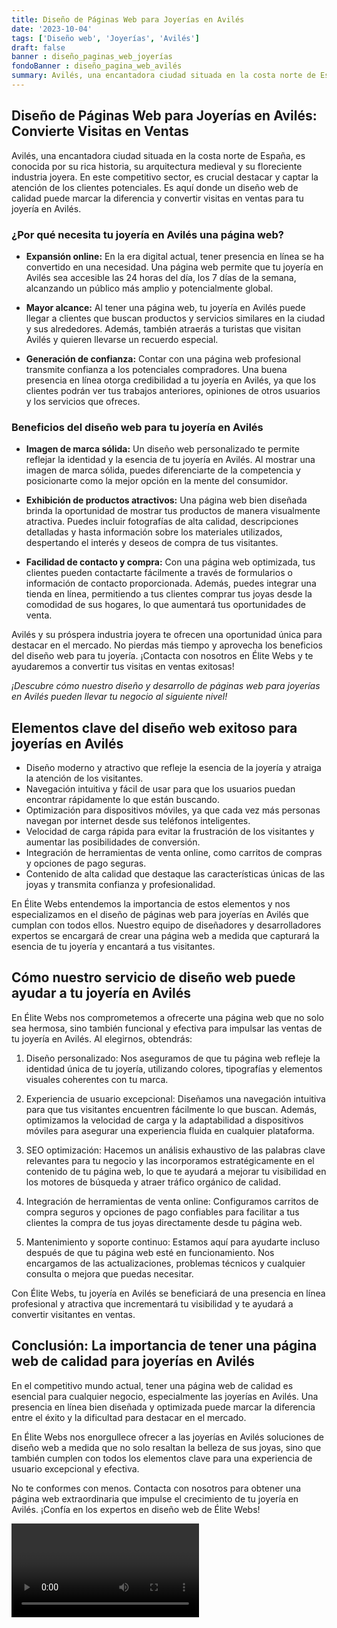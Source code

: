 ```yaml
---
title: Diseño de Páginas Web para Joyerías en Avilés
date: '2023-10-04'
tags: ['Diseño web', 'Joyerías', 'Avilés']
draft: false
banner : diseño_paginas_web_joyerías
fondoBanner : diseño_pagina_web_avilés
summary: Avilés, una encantadora ciudad situada en la costa norte de España, es conocida por su rica historia, su arquitectura medieval y su floreciente industria joyera. En este competitivo sector, es crucial destacar y captar la atención de los clientes potenciales. Es aquí donde un diseño web de calidad puede marcar la diferencia y convertir visitas en ventas para tu joyería en Avilés.
---
```


## Diseño de Páginas Web para Joyerías en Avilés: Convierte Visitas en Ventas

Avilés, una encantadora ciudad situada en la costa norte de España, es conocida por su rica historia, su arquitectura medieval y su floreciente industria joyera. En este competitivo sector, es crucial destacar y captar la atención de los clientes potenciales. Es aquí donde un diseño web de calidad puede marcar la diferencia y convertir visitas en ventas para tu joyería en Avilés.

### ¿Por qué necesita tu joyería en Avilés una página web?

- **Expansión online:** En la era digital actual, tener presencia en línea se ha convertido en una necesidad. Una página web permite que tu joyería en Avilés sea accesible las 24 horas del día, los 7 días de la semana, alcanzando un público más amplio y potencialmente global.

- **Mayor alcance:** Al tener una página web, tu joyería en Avilés puede llegar a clientes que buscan productos y servicios similares en la ciudad y sus alrededores. Además, también atraerás a turistas que visitan Avilés y quieren llevarse un recuerdo especial.

- **Generación de confianza:** Contar con una página web profesional transmite confianza a los potenciales compradores. Una buena presencia en línea otorga credibilidad a tu joyería en Avilés, ya que los clientes podrán ver tus trabajos anteriores, opiniones de otros usuarios y los servicios que ofreces.

### Beneficios del diseño web para tu joyería en Avilés

- **Imagen de marca sólida:** Un diseño web personalizado te permite reflejar la identidad y la esencia de tu joyería en Avilés. Al mostrar una imagen de marca sólida, puedes diferenciarte de la competencia y posicionarte como la mejor opción en la mente del consumidor.

- **Exhibición de productos atractivos:** Una página web bien diseñada brinda la oportunidad de mostrar tus productos de manera visualmente atractiva. Puedes incluir fotografías de alta calidad, descripciones detalladas y hasta información sobre los materiales utilizados, despertando el interés y deseos de compra de tus visitantes.

- **Facilidad de contacto y compra:** Con una página web optimizada, tus clientes pueden contactarte fácilmente a través de formularios o información de contacto proporcionada. Además, puedes integrar una tienda en línea, permitiendo a tus clientes comprar tus joyas desde la comodidad de sus hogares, lo que aumentará tus oportunidades de venta.

Avilés y su próspera industria joyera te ofrecen una oportunidad única para destacar en el mercado. No pierdas más tiempo y aprovecha los beneficios del diseño web para tu joyería. ¡Contacta con nosotros en Élite Webs y te ayudaremos a convertir tus visitas en ventas exitosas!

*¡Descubre cómo nuestro diseño y desarrollo de páginas web para joyerías en Avilés pueden llevar tu negocio al siguiente nivel!*

<GifSeo />

<Cta />

## Elementos clave del diseño web exitoso para joyerías en Avilés

- Diseño moderno y atractivo que refleje la esencia de la joyería y atraiga la atención de los visitantes.
- Navegación intuitiva y fácil de usar para que los usuarios puedan encontrar rápidamente lo que están buscando.
- Optimización para dispositivos móviles, ya que cada vez más personas navegan por internet desde sus teléfonos inteligentes.
- Velocidad de carga rápida para evitar la frustración de los visitantes y aumentar las posibilidades de conversión.
- Integración de herramientas de venta online, como carritos de compras y opciones de pago seguras.
- Contenido de alta calidad que destaque las características únicas de las joyas y transmita confianza y profesionalidad.

En Élite Webs entendemos la importancia de estos elementos y nos especializamos en el diseño de páginas web para joyerías en Avilés que cumplan con todos ellos. Nuestro equipo de diseñadores y desarrolladores expertos se encargará de crear una página web a medida que capturará la esencia de tu joyería y encantará a tus visitantes.

## Cómo nuestro servicio de diseño web puede ayudar a tu joyería en Avilés

En Élite Webs nos comprometemos a ofrecerte una página web que no solo sea hermosa, sino también funcional y efectiva para impulsar las ventas de tu joyería en Avilés. Al elegirnos, obtendrás:

1. Diseño personalizado: Nos aseguramos de que tu página web refleje la identidad única de tu joyería, utilizando colores, tipografías y elementos visuales coherentes con tu marca.

2. Experiencia de usuario excepcional: Diseñamos una navegación intuitiva para que tus visitantes encuentren fácilmente lo que buscan. Además, optimizamos la velocidad de carga y la adaptabilidad a dispositivos móviles para asegurar una experiencia fluida en cualquier plataforma.

3. SEO optimización: Hacemos un análisis exhaustivo de las palabras clave relevantes para tu negocio y las incorporamos estratégicamente en el contenido de tu página web, lo que te ayudará a mejorar tu visibilidad en los motores de búsqueda y atraer tráfico orgánico de calidad.

4. Integración de herramientas de venta online: Configuramos carritos de compra seguros y opciones de pago confiables para facilitar a tus clientes la compra de tus joyas directamente desde tu página web.

5. Mantenimiento y soporte continuo: Estamos aquí para ayudarte incluso después de que tu página web esté en funcionamiento. Nos encargamos de las actualizaciones, problemas técnicos y cualquier consulta o mejora que puedas necesitar.

Con Élite Webs, tu joyería en Avilés se beneficiará de una presencia en línea profesional y atractiva que incrementará tu visibilidad y te ayudará a convertir visitantes en ventas.

## Conclusión: La importancia de tener una página web de calidad para joyerías en Avilés

En el competitivo mundo actual, tener una página web de calidad es esencial para cualquier negocio, especialmente las joyerías en Avilés. Una presencia en línea bien diseñada y optimizada puede marcar la diferencia entre el éxito y la dificultad para destacar en el mercado.

En Élite Webs nos enorgullece ofrecer a las joyerías en Avilés soluciones de diseño web a medida que no solo resaltan la belleza de sus joyas, sino que también cumplen con todos los elementos clave para una experiencia de usuario excepcional y efectiva.

No te conformes con menos. Contacta con nosotros para obtener una página web extraordinaria que impulse el crecimiento de tu joyería en Avilés. ¡Confía en los expertos en diseño web de Élite Webs!

<Video />

<CtaBot job='Joyerías' city='Avilés'/>

<Gmaps query='Avilés+españa+maps' />